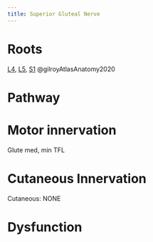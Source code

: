 ```yaml
---
title: Superior Gluteal Nerve
---
```



# Roots

[L4]({{< var ref-nerve-root.l4 >}}), [L5]({{< var ref-nerve-root.l5 >}}), [S1]({{< var ref-nerve-root.s1 >}}) @gilroyAtlasAnatomy2020 

# Pathway

# Motor innervation

Glute med, min
TFL



# Cutaneous Innervation
Cutaneous: NONE

# Dysfunction